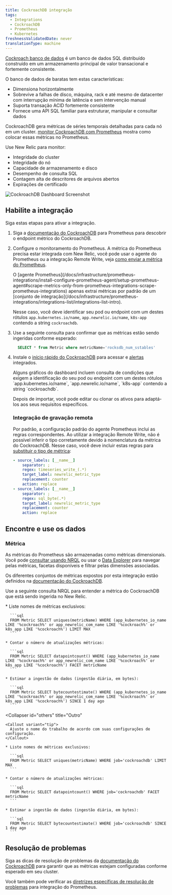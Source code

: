 ```yaml
---
title: CockroachDB integração
tags:
  - Integrations
  - CockroachDB
  - Prometheus
  - Kubernetes
freshnessValidatedDate: never
translationType: machine
---
```



[Cockroach banco de dados](https://www.cockroachlabs.com/docs/) é um banco de dados SQL distribuído construído em um armazenamento principal de valor transacional e fortemente consistente.

O banco de dados de baratas tem estas características:

* Dimensiona horizontalmente
* Sobrevive a falhas de disco, máquina, rack e até mesmo de datacenter com interrupção mínima de latência e sem intervenção manual
* Suporta transação ACID fortemente consistente
* Fornece uma API SQL familiar para estruturar, manipular e consultar dados

CockroachDB gera métricas de séries temporais detalhadas para cada nó em um cluster. [monitor CockroachDB com Prometheus](https://www.cockroachlabs.com/docs/v22.1/monitor-cockroachdb-with-prometheus.html#before-you-begin) mostra como colocar essas métricas no Prometheus.

Use New Relic para monitor:

* Integridade do cluster
* Integridade do nó
* Capacidade de armazenamento e disco
* Desempenho de consulta SQL
* Contagem alta de descritores de arquivos abertos
* Expirações de certificado

<img
  title="CockroachDB Dashboard"
  alt="CockroachDB Dashboard Screenshot"
  src={inrastructureCockroachdbDashboard}
/>

## Habilite a integração

Siga estas etapas para ativar a integração.

1. Siga a [documentação do CockroachDB](https://www.cockroachlabs.com/docs/v22.1/monitor-cockroachdb-with-prometheus.html) para Prometheus para descobrir o endpoint métrico do CockroachDB.

2. Configure o monitoramento do Prometheus. A métrica do Prometheus precisa estar integrada com New Relic, você pode usar o agente do Prometheus ou a integração Remote Write, veja [como enviar a métrica do Prometheus](/docs/infrastructure/prometheus-integrations/install-configure-prometheus-agent/get-started/send-prometheus-metric-data-new-relic/).

   <Callout variant="important">
     O [agente Prometheus](/docs/infrastructure/prometheus-integrations/install-configure-prometheus-agent/setup-prometheus-agent#scrape-metrics-only-from-prometheus-integrations-scrape-prometheus-integrations) apenas extrai métricas por padrão de um [conjunto de integração](/docs/infrastructure/prometheus-integrations/integrations-list/integrations-list-intro).

     Nesse caso, você deve identificar seu pod ou endpoint com um destes rótulos `app.kubernetes.io/name`, `app.newrelic.io/name`, `k8s-app` contendo a string `cockroachdb`.
   </Callout>

3. Use a seguinte consulta para confirmar que as métricas estão sendo ingeridas conforme esperado:

   ```sql
     SELECT * from Metric where metricName='rocksdb_num_sstables'
   ```

4. Instale o [início rápido do CockroachDB](https://newrelic.com/instant-observability/?search=cockroachdb) para acessar <InlinePopover type="dashboards"/>e [alertas](/docs/alerts-applied-intelligence/new-relic-alerts/learn-alerts/introduction-alerts/) integrados.

   <Callout variant="important">
     Alguns gráficos do dashboard incluem consulta de condições que exigem a identificação do seu pod ou endpoint com um destes rótulos `app.kubernetes.io/name`, `app.newrelic.io/name`, `k8s-app` contendo a string `cockroachdb`.
   </Callout>

   Depois de importar, você pode editar ou clonar os ativos para adaptá-los aos seus requisitos específicos.

   ### Integração de gravação remota

   Por padrão, a configuração padrão do agente Prometheus inclui as regras correspondentes. Ao utilizar a integração Remote Write, não é possível inferir o tipo corretamente devido à nomenclatura da métrica do CockroachDB. Nesse caso, você deve incluir estas regras para [substituir o tipo de métrica](/docs/infrastructure/prometheus-integrations/install-configure-remote-write/set-your-prometheus-remote-write-integration/#override-mapping):

   ```yaml
   - source_labels: [__name__]
       separator: ;
       regex: timeseries_write_(.*)
       target_label: newrelic_metric_type
       replacement: counter
       action: replace
   - source_labels: [__name__]
       separator: ;
       regex: sql_byte(.*)
       target_label: newrelic_metric_type
       replacement: counter
       action: replace
   ```

## Encontre e use os dados

### Métrica

As métricas do Prometheus são armazenadas como métricas dimensionais. Você pode [consultar usando NRQL](/docs/telemetry-data-platform/get-data/apis/query-metric-data-type/) ou usar o [Data Explorer](/docs/query-your-data/explore-query-data/browse-data/introduction-data-explorer/) para navegar pelas métricas, facetas disponíveis e filtrar pelas dimensões associadas.

Os diferentes conjuntos de métricas expostos por esta integração estão definidos na [documentação do CockroachDB](https://www.cockroachlabs.com/docs/stable/monitoring-and-alerting.html).

Use a seguinte consulta NRQL para entender a métrica do CockroachDB que está sendo ingerida no New Relic.

<CollapserGroup>
  <Collapser
    id="prometheus-agent"
    title="Prometheus agente da New Relic"
  >
    * Liste nomes de métricas exclusivos:

      ```sql
      FROM Metric SELECT uniques(metricName) WHERE (app_kubernetes_io_name LIKE '%cockroach%' or app_newrelic_com_name LIKE '%cockroach%' or k8s_app LIKE '%cockroach%') LIMIT MAX
      ```

    * Contar o número de atualizações métricas:

      ```sql
      FROM Metric SELECT datapointcount() WHERE (app_kubernetes_io_name LIKE '%cockroach%' or app_newrelic_com_name LIKE '%cockroach%' or k8s_app LIKE '%cockroach%') FACET metricName
      ```

    * Estimar a ingestão de dados (ingestão diária, em bytes):

      ```sql
      FROM Metric SELECT bytecountestimate() WHERE (app_kubernetes_io_name LIKE '%cockroach%' or app_newrelic_com_name LIKE '%cockroach%' or k8s_app LIKE '%cockroach%') SINCE 1 day ago
      ```
  </Collapser>

  <Collapser
    id="others"
    title="Outro"
  >
    <Callout variant="tip">
      Ajuste o nome do trabalho de acordo com suas configurações de configuração.
    </Callout>

    * Liste nomes de métricas exclusivos:

      ```sql
      FROM Metric SELECT uniques(metricName) WHERE job='cockroachdb' LIMIT MAX
      ```

    * Contar o número de atualizações métricas:

      ```sql
      FROM Metric SELECT datapointcount() WHERE job='cockroachdb' FACET metricName
      ```

    * Estimar a ingestão de dados (ingestão diária, em bytes):

      ```sql
      FROM Metric SELECT bytecountestimate() WHERE job='cockroachdb' SINCE 1 day ago
      ```
  </Collapser>
</CollapserGroup>

## Resolução de problemas

Siga as dicas de resolução de problemas da [documentação do CockroachDB](https://www.cockroachlabs.com/docs/v22.1/monitor-cockroachdb-with-prometheus.html) para garantir que as métricas estejam configuradas conforme esperado em seu cluster.

Você também pode verificar as [diretrizes específicas de resolução de problemas](/docs/infrastructure/prometheus-integrations/troubleshooting/no-data-appears-prometheus-integration) para integração do Prometheus.